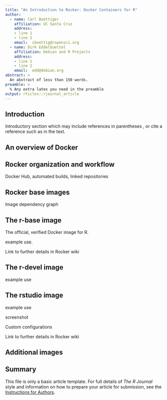```yaml
---
title: "An Introduction to Rocker: Docker Containers for R"
author:
  - name: Carl Boettiger
    affiliation: UC Santa Cruz
    address:
    - line 1
    - line 2
    email:  cboettig@ropensci.org
  - name: Dirk Eddelbuettel
    affiliation: Debian and R Projects
    address:
    - line 1
    - line 2
    email:  edd@debian.org
abstract: >
  An abstract of less than 150 words.
preamble: >
  % Any extra latex you need in the preamble
output: rticles::rjournal_article
---
```


## Introduction

Introductory section which may include references in parentheses
\citep{R}, or cite a reference such as \citet{R} in the text.

## An overview of Docker

## Rocker organization and workflow

Docker Hub, automated builds, linked repositories


## Rocker base images

Image dependency graph

## The r-base image

The official, verified Docker image for R.

example use.

Link to further details in Rocker wiki

## The r-devel image

example use

## The rstudio image

example use

screenshot

Custom configurations

Link to further details in Rocker wiki

## Additional images


## Summary

This file is only a basic article template. For full details of _The R Journal_ style and information on how to prepare your article for submission, see the [Instructions for Authors](http://journal.r-project.org/latex/RJauthorguide.pdf).

\bibliography{RJreferences}
